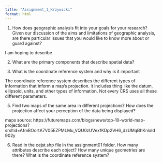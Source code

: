 ```yaml
---
title: "Assignment_1_Krzywicki"
format: html
---
```


1) How does geographic analysis fit into your goals for your research? Given our discussion of the aims and limitations of geographic analysis, are there particular issues that you would like to know more about or guard against?

I am hoping to describe 

2) What are the primary components that describe spatial data?



3) What is the coordinate reference system and why is it important

The coordinate reference system describes the different types of information that inform a map's projection. It includes thing like the datum, ellipsoid, units, and other types of information. Not every CRS uses all these different parameters. 

5) Find two maps of the same area in different projections? How does the projection affect your perception of the data being displayed?

maps source: https://futuremaps.com/blogs/news/top-10-world-map-projections?srsltid=AfmBOortA7V05EZPMLMu_VQU0zUVexfKDp2VH6_dzUMqBhKnlold902y

6) Read in the cejst.shp file in the assignment01 folder. How many attributes describe each object? How many unique geometries are there? What is the coordinate reference system?

